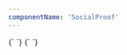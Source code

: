 ```yaml
---
componentName: 'SocialProof'
---
```


<LiveComponent>
  {`
<SocialProof content={{
  eyebrow: 'Volutpat enim fusce tempor',
  heading: 'Malesuada amet duis ornare fusce velit et venenatis. Gravida pharetra varius viverra turpis.',
  description: 'Augue est, sollicitudin est nunc ultricies diam. Integer sed arcu eget sed mauris. Pharetra ultricies aliquet nunc netus auctor. Mi ut facilisis vivamus placerat. Massa urna risus nulla tincidunt. In tellus tortor tempus eget sed.'
}}
logos={[
  {src: 'https://www.datocms-assets.com/2885/1647629763-cruise-img.png', alt: 'Sample alt'},
  {src: 'https://www.datocms-assets.com/2885/1647629763-cruise-img.png', alt: 'Sample alt'},
  {src: 'https://www.datocms-assets.com/2885/1647629763-cruise-img.png', alt: 'Sample alt'},
  {src: 'https://www.datocms-assets.com/2885/1647629763-cruise-img.png', alt: 'Sample alt'},
  {src: 'https://www.datocms-assets.com/2885/1647629763-cruise-img.png', alt: 'Sample alt'},
  {src: 'https://www.datocms-assets.com/2885/1647629763-cruise-img.png', alt: 'Sample alt'},
  {src: 'https://www.datocms-assets.com/2885/1647629763-cruise-img.png', alt: 'Sample alt'},
  {src: 'https://www.datocms-assets.com/2885/1647629763-cruise-img.png', alt: 'Sample alt'},
  {src: 'https://www.datocms-assets.com/2885/1647629763-cruise-img.png', alt: 'Sample alt'},
]}
/>
`}
</LiveComponent>

<LiveComponent>
  {`
<SocialProof quote={{
  text: 'Amet, nisl massa id egestas tincidunt urna tortor id bibendum. Mauris elit nunc fermentum elit mi varius suspendisse ut dictum. Nec a, massa vitae, viverra ultricies.',
  avatar: 'https://www.datocms-assets.com/2885/1647629763-cruise-img.png',
  name: 'Name',
  role: 'Company, Title'
}}
logos={[
  {src: 'https://www.datocms-assets.com/2885/1647629763-cruise-img.png', alt: 'Sample alt'},
  {src: 'https://www.datocms-assets.com/2885/1647629763-cruise-img.png', alt: 'Sample alt'},
  {src: 'https://www.datocms-assets.com/2885/1647629763-cruise-img.png', alt: 'Sample alt'},
  {src: 'https://www.datocms-assets.com/2885/1647629763-cruise-img.png', alt: 'Sample alt'},
  {src: 'https://www.datocms-assets.com/2885/1647629763-cruise-img.png', alt: 'Sample alt'},
  {src: 'https://www.datocms-assets.com/2885/1647629763-cruise-img.png', alt: 'Sample alt'},
]}
/>
`}
</LiveComponent>
